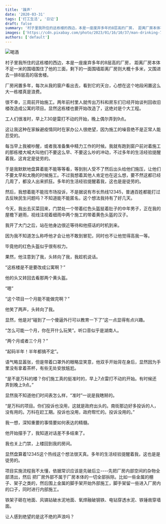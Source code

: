 ```yaml
---
title: '躁声'
date: '2020-03-31'
tags: ['打工生活', '日记']
draft: false
summary: '村子里我所住的这栋楼的西边，本是一座废弃多年的8层高的厂房， 距离厂房本体不足一米的围墙围住了他的三面，剩下的一面围墙距离厂房则大概十多米，又围进去一排8层高的宿舍楼。'
images: ['https://cdn.pixabay.com/photo/2023/01/16/10/37/man-drinking-7722086_1280.jpg']
authors: ['default']
---
```


![喝酒](https://cdn.pixabay.com/photo/2023/01/16/10/37/man-drinking-7722086_1280.jpg)

村子里我所住的这栋楼的西边，本是一座废弃多年的8层高的厂房， 距离厂房本体不足一米的围墙围住了他的三面，剩下的一面围墙距离厂房则大概十多米，又围进去一排8层高的宿舍楼。

厂房闲置多年，每次从我的窗户看出去，看到它的天台，心想在这个地段闲置这么大一栋楼真是浪费。

很不幸，三周前开始施工。两年前村里人就传出万科和房东们已经开始谈判回收旧楼改造成公寓的项目。显然这栋楼也要开始改造了，这绝对是个大工程。

工人们很准时，早上7.30是雷打不动的开始，晚上偶尔弄到9点。

这让我这种在家躲避疫情同时在家办公人很绝望，因为施工的噪音绝不是正常人能忍受的。

每当早上我被吵醒，或者我准备集中精力工作的时候。我就有跑到窗户前对着施工的那栋楼大喊大叫他们不要这么早、不要这么吵的冲动，不过多年的生活经验提醒着我，这肯定是徒劳的。

于是我默默地盘算着能不能等等看，等到别人受不了然后出头给他们施压，让他们不要太早和太晚的时候施工。不过我想着其他人肯定也在这么想，要不然这都已经几周了，都没人出来抓狂。多年的生活经验提醒着我，这也是是徒劳的。

然后，我想着能不能找市场投诉，不是据说有市长热线12345，普通百姓都能打过去反映民生问题吗？不知道能不能匿名，这个想法我持有了好几天。

今天，我出去买菜回来，门禁处一个带着红色头盔挺着肚子的中年男子，正在我的屋檐下避雨，视线注视着细雨中两个施工的带着黄色头盔的汉子。

我开了大门之后，站在他身边很近等待和他搭话的时机到来。

因为我不知道怎么称呼他才会让他不敢到冒犯，同时也不让他觉得高我一等。

毕竟他的红色头盔似乎很有权力。

果然，他注意到了我，头转向了我，我趁机说话。

“这栋楼是不是要改成公寓啊？”

他的头又转回去看那两个黄头盔。

“嗯”

“这个项目一个月能不能做完啊？”

他笑了两声，头转向了我。

显然，他是对“碰到了一个傻逼外行可以教育一下了”这一点显得有点兴趣。

“怎么可能一个月，你在开什么玩笑”。听口音似乎是湖南人。

“两个月或者三个月？”

“起码半年！半年都搞不定”。

语气略显嚣张，但是带着口罩外的眼略显笑意，他双手开始背在身后，显然因为手里没有拿着茶杯，有些无处安放尴尬。

“是不是万科的楼？你们施工真的挺准时的，早上7点雷打不动的开始。有时候还弄到晚上9点。”

显然我不知道他们时间表怎么样，“准时”一说是我瞎掰的。

“是万科的项目。你们投诉也没用，这就是政府出头的。南街那边好多投诉的人，没有用的。万科在赶工期。投诉也没用，政府帮忙的。投诉没用的。”

我一想，深知重要的事情要如何表达的精髓。

他开始摆手了，我知道对话差不多结束了。

我也关上门禁，上楼回到我的房间。

显然盘算着12345这个热线这个想法很天真。多年的生活经验提醒着我，这也是是徒劳的。

项目实施流程我不太懂，依据常识应该是先破后立----先把厂房内部空间的杂物全部清出，然后 把厂房外部不属于厂房本体的一切全部拆除。比如一些金属的棚子、架子之类的，然后围上金属的脚手架开始外部施工，脚手架留一些进入厂房内的口子，同时进行内部施工。

铁架子砸在地面、风镐钻破水泥地面、氧焊融破钢铁、电钻穿透水泥、铁锤凿穿墙面。

让人感到绝望的是这不绝的声浪吗？
